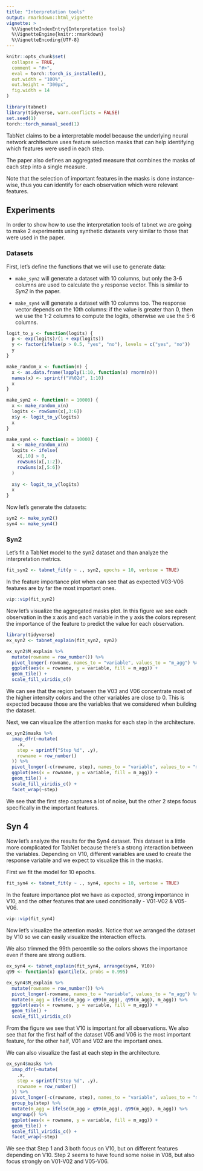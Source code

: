 ```yaml
---
title: "Interpretation tools"
output: rmarkdown::html_vignette
vignette: >
  %\VignetteIndexEntry{Interpretation tools}
  %\VignetteEngine{knitr::rmarkdown}
  %\VignetteEncoding{UTF-8}
---
```


```r
knitr::opts_chunk$set(
  collapse = TRUE,
  comment = "#>",
  eval = torch::torch_is_installed(),
  out.width = "100%", 
  out.height = "300px", 
  fig.width = 14
)
```

```r
library(tabnet)
library(tidyverse, warn.conflicts = FALSE)
set.seed(1)
torch::torch_manual_seed(1)
```

TabNet claims to be a interpretable model because 
the underlying neural network architecture uses feature
selection masks that can help identifying which features
were used in each step.

The paper also defines an aggregated measure that
combines the masks of each step into a single measure.

Note that the selection of important features in the masks is done instance-wise, thus you can identify for each observation which were relevant features.

## Experiments

In order to show how to use the interpretation tools of tabnet we are going to make 2 experiments using synthetic datasets very similar to those that were used in the paper.

### Datasets

First, let's define the functions that we will use to generate data:

* `make_syn2` will generate a dataset with 10 columns, but only the 3-6 columns are used to calculate the `y` response vector. This is similar to *Syn2* in the paper.

* `make_syn4` will generate a dataset with 10 columns too. The response
vector depends on the 10th columns: if the value is greater than 0, then
we use the 1-2 columns to compute the logits, otherwise we use the 5-6 columns.

```r
logit_to_y <- function(logits) {
  p <- exp(logits)/(1 + exp(logits))
  y <- factor(ifelse(p > 0.5, "yes", "no"), levels = c("yes", "no"))
  y
}

make_random_x <- function(n) {
  x <- as.data.frame(lapply(1:10, function(x) rnorm(n)))
  names(x) <- sprintf("V%02d", 1:10)
  x
}

make_syn2 <- function(n = 10000) {
  x <- make_random_x(n)
  logits <- rowSums(x[,3:6])
  x$y <- logit_to_y(logits)
  x
}

make_syn4 <- function(n = 10000) {
  x <- make_random_x(n)
  logits <- ifelse(
    x[,10] > 0,
    rowSums(x[,1:2]),
    rowSums(x[,5:6])
  )
  
  x$y <- logit_to_y(logits)
  x
}
```

Now let's generate the datasets:

```r
syn2 <- make_syn2()
syn4 <- make_syn4()
```

### Syn2

Let's fit a TabNet model to the syn2 dataset and than analyze the
interpretation metrics.

```r
fit_syn2 <- tabnet_fit(y ~ ., syn2, epochs = 10, verbose = TRUE)
```
In the feature importance plot when can see that as expected V03-V06 features are by far the most important ones.

```r
vip::vip(fit_syn2)
```
Now let's visualize the aggregated masks plot. In this figure we see each observation in the x axis and each variable in the y axis the colors represent the importance of the feature to predict the
value for each observation.

```r
library(tidyverse)
ex_syn2 <- tabnet_explain(fit_syn2, syn2)

ex_syn2$M_explain %>% 
  mutate(rowname = row_number()) %>% 
  pivot_longer(-rowname, names_to = "variable", values_to = "m_agg") %>% 
  ggplot(aes(x = rowname, y = variable, fill = m_agg)) +
  geom_tile() +
  scale_fill_viridis_c()
```
We can see that the region between the V03 and V06 concentrate most of the higher intensity colors and the other variables are close to 0. This is expected because those are the variables that
we considered when building the dataset.

Next, we can visualize the attention masks for each step in the architecture.

```r
ex_syn2$masks %>% 
  imap_dfr(~mutate(
    .x, 
    step = sprintf("Step %d", .y),
    rowname = row_number()
  )) %>% 
  pivot_longer(-c(rowname, step), names_to = "variable", values_to = "m_agg") %>% 
  ggplot(aes(x = rowname, y = variable, fill = m_agg)) +
  geom_tile() +
  scale_fill_viridis_c() +
  facet_wrap(~step)
```
We see that the first step captures a lot of noise, but the other 2 steps focus specifically in the important features.

## Syn 4

Now let's analyze the results for the Syn4 dataset. This dataset is a little more complicated for TabNet because there's a strong interaction between the variables. Depending on V10, different variables are used to create the response variable and we expect to visualize this in the masks.

First we fit the model for 10 epochs.

```r
fit_syn4 <- tabnet_fit(y ~ ., syn4, epochs = 10, verbose = TRUE)
```
In the feature importance plot we have as expected, strong importance in V10, and the other features that are used conditionally - V01-V02 & V05-V06.

```r
vip::vip(fit_syn4)
```

Now let's visualize the attention masks. Notice that we arranged
the dataset by V10 so we can easily visualize the interaction effects.

We also trimmed the 99th percentile so the colors shows the importance even if there are strong outliers.

```r
ex_syn4 <- tabnet_explain(fit_syn4, arrange(syn4, V10))
q99 <- function(x) quantile(x, probs = 0.995)

ex_syn4$M_explain %>% 
  mutate(rowname = row_number()) %>% 
  pivot_longer(-rowname, names_to = "variable", values_to = "m_agg") %>% 
  mutate(m_agg = ifelse(m_agg > q99(m_agg), q99(m_agg), m_agg)) %>% 
  ggplot(aes(x = rowname, y = variable, fill = m_agg)) +
  geom_tile() +
  scale_fill_viridis_c()
```
From the figure we see that V10 is important for all observations.
We also see that for the first half of the dataset V05 and V06 is the most important feature, for the other half, V01 and V02 are the important ones.

We can also visualize the fast at each step in the architecture.

```r
ex_syn4$masks %>% 
  imap_dfr(~mutate(
    .x, 
    step = sprintf("Step %d", .y),
    rowname = row_number()
  )) %>% 
  pivot_longer(-c(rowname, step), names_to = "variable", values_to = "m_agg") %>% 
  group_by(step) %>% 
  mutate(m_agg = ifelse(m_agg > q99(m_agg), q99(m_agg), m_agg)) %>% 
  ungroup() %>% 
  ggplot(aes(x = rowname, y = variable, fill = m_agg)) +
  geom_tile() +
  scale_fill_viridis_c() +
  facet_wrap(~step)
```

We see that Step 1 and 3 both focus on V10, but on different features depending on V10. Step 2 seems to have found some noise in V08, but also focus strongly on V01-V02 and V05-V06.
